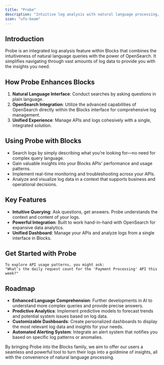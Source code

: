 ```yaml
---
title: "Probe"
description: "Intuitive log analysis with natural language processing, enhanced by OpenSearch integration."
icon: "ufo-beam"
---
```


## Introduction

Probe is an integrated log analysis feature within Blocks that combines the intuitiveness of natural language queries with the power of OpenSearch. It simplifies navigating through vast amounts of log data to provide you with the insights you need.

## How Probe Enhances Blocks

1. **Natural Language Interface**: Conduct searches by asking questions in plain language.
2. **OpenSearch Integration**: Utilize the advanced capabilities of OpenSearch directly within the Blocks interface for comprehensive log management.
3. **Unified Experience**: Manage APIs and logs cohesively with a single, integrated solution.

## Using Probe with Blocks

- Search logs by simply describing what you’re looking for—no need for complex query language.
- Gain valuable insights into your Blocks APIs' performance and usage patterns.
- Implement real-time monitoring and troubleshooting across your APIs.
- Analyze and visualize log data in a context that supports business and operational decisions.

## Key Features

- **Intuitive Querying**: Ask questions, get answers. Probe understands the context and content of your logs.
- **Powerful Integration**: Built to work hand-in-hand with OpenSearch for expansive data analytics.
- **Unified Dashboard**: Manage your APIs and analyze logs from a single interface in Blocks.

## Get Started with Probe

```plaintext
To explore API usage patterns, you might ask:
"What’s the daily request count for the 'Payment Processing' API this week?"
```

## Roadmap

- **Enhanced Language Comprehension**: Further developments in AI to understand more complex queries and provide precise answers.
- **Predictive Analytics**: Implement predictive models to forecast trends and potential system issues based on log data.
- **Customizable Dashboards**: Create personalized dashboards to display the most relevant log data and insights for your needs.
- **Automated Alerting System**: Integrate an alert system that notifies you based on specific log patterns or anomalies.

By bringing Probe into the Blocks family, we aim to offer our users a seamless and powerful tool to turn their logs into a goldmine of insights, all with the convenience of natural language processing.
